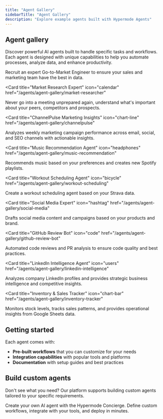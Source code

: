 ```yaml
---
title: "Agent Gallery"
sidebarTitle: "Agent Gallery"
description: "Explore example agents built with Hypermode Agents"
---
```


## Agent gallery

Discover powerful AI agents built to handle specific tasks and workflows. Each
agent is designed with unique capabilities to help you automate processes,
analyze data, and enhance productivity.

<CardGroup cols={2}>
  <Card
    title="GTM Engineer"
    icon="pen-to-square"
    href="/agents/agent-gallery/gtm-engineer"
  >
    Recruit an expert Go-to-Market Engineer to ensure your sales and marketing team have the best in data.
  </Card>

<Card
  title="Market Research Expert"
  icon="calendar"
  href="/agents/agent-gallery/market-researcher"
>
  Never go into a meeting unprepared again, understand what's important about
  your peers, competitors and prospects.
</Card>

<Card
  title="ChannelPulse Marketing Insights"
  icon="chart-line"
  href="/agents/agent-gallery/channelpulse"
>
  Analyzes weekly marketing campaign performance across email, social, and SEO
  channels with actionable insights.
</Card>

<Card
  title="Music Recommendation Agent"
  icon="headphones"
  href="/agents/agent-gallery/music-recommendation"
>
  Recommends music based on your preferences and creates new Spotify playlists.
</Card>

<Card
  title="Workout Scheduling Agent"
  icon="bicycle"
  href="/agents/agent-gallery/workout-scheduling"
>
  Create a workout scheduling agent based on your Strava data.
</Card>

<Card
  title="Social Media Expert"
  icon="hashtag"
  href="/agents/agent-gallery/social-media"
>
  Drafts social media content and campaigns based on your products and brand.
</Card>

<Card
  title="GitHub Review Bot"
  icon="code"
  href="/agents/agent-gallery/github-review-bot"
>
  Automated code reviews and PR analysis to ensure code quality and best
  practices.
</Card>

<Card
  title="LinkedIn Intelligence Agent"
  icon="users"
  href="/agents/agent-gallery/linkedin-intelligence"
>
  Analyzes company LinkedIn profiles and provides strategic business
  intelligence and competitive insights.
</Card>

<Card
  title="Inventory & Sales Tracker"
  icon="chart-bar"
  href="/agents/agent-gallery/inventory-tracker"
>
  Monitors stock levels, tracks sales patterns, and provides operational
  insights from Google Sheets data.
</Card>

</CardGroup>

## Getting started

Each agent comes with:

- **Pre-built workflows** that you can customize for your needs
- **Integration capabilities** with popular tools and platforms
- **Documentation** with setup guides and best practices

## Build custom agents

Don't see what you need? Our platform supports building custom agents tailored
to your specific requirements.

<Card title="Build Custom Agent" icon="wrench" href="/agents/create-agent">
  Create your own AI agent with the Hypermode Concierge. Define custom
  workflows, integrate with your tools, and deploy in minutes.
</Card>

